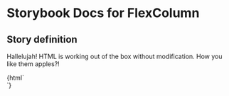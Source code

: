 

# Storybook Docs for FlexColumn

<Meta title="govtnz-import/FlexColumn" />

## Story definition

Hallelujah! HTML is working out of the box without modification.
How you like them apples?!

<Preview>
  <Story name="FlexColumn" height="100px">
    {html`
      <div
        class="g-flex-col g-flex-col-xs-hidden g-flex-col-sm-hidden g-flex-col-md-hidden g-flex-col-lg-hidden g-flex-col-xs-offset-0 g-flex-col-sm-offset-0 g-flex-col-md-offset-0 g-flex-col-lg-offset-0 g-flex-start-xs g-flex-start-sm g-flex-start-md g-flex-start-lg example"
      ></div>
    `}
  </Story>
</Preview>
